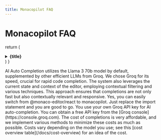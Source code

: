 ```yaml
---
title: Monacopilot FAQ
---
```


# Monacopilot FAQ

  return (
    <details
      className="last-of-type:mb-0 rounded-lg bg-neutral-50 dark:bg-neutral-800 p-2 mt-4"
    >
      <summary>
        <strong className="text-lg">{title}</strong>
      </summary>
      <div className="nx-p-2">{children}</div>
    </details>
  )
}

<FAQBox title="How AI Auto Completion Works?">
  AI Auto Completion utilizes the Llama 3 70b model by default, supplemented by other efficient LLMs from Groq. We chose Groq for its speed, crucial for rapid code completion. The system also leverages the current state and context of the editor, employing contextual filtering and various techniques. This approach ensures that completions are not only fast but also contextually relevant and responsive.
</FAQBox>

<FAQBox title="Can i easily switch from @monaco-editor/react to monacopilot?">
  Yes, you can easily switch from @monaco-editor/react to monacopilot. Just replace the import statement and you are good to go.
</FAQBox>

<FAQBox title="Is AI Auto Completion Free?">
  You use your own Groq API key for AI auto-completion. You can obtain a free API key from the  [Groq console](https://console.groq.com). The cost of completions is very affordable, and we implement various methods to minimize these costs as much as possible. Costs vary depending on the model you use; see this [cost overview table](/docs/cost-overview) for an idea of the cost.
</FAQBox>